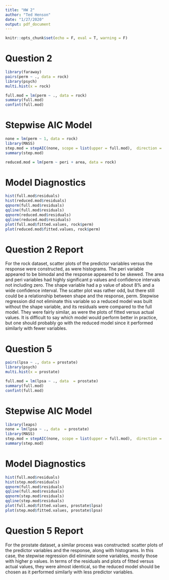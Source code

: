 ```yaml
---
title: "HW 2"
author: "Ted Henson"
date: "1/27/2020"
output: pdf_document
---
```

```r
knitr::opts_chunk$set(echo = F, eval = T, warning = F)
```

# Question 2
```r
library(faraway)
pairs(perm ~ ., data = rock)
library(psych)
multi.hist(x = rock)
```

```r
full.mod = lm(perm ~ ., data = rock)
summary(full.mod)
confint(full.mod)
```

# Stepwise AIC Model
```r
none = lm(perm ~ 1, data = rock)
library(MASS)
step.mod = stepAIC(none, scope = list(upper = full.mod),  direction = 'both')
summary(step.mod)
```

```r
reduced.mod = lm(perm ~ peri + area, data = rock)
```

# Model Diagnostics
```r
hist(full.mod$residuals)
hist(reduced.mod$residuals)
qqnorm(full.mod$residuals)
qqline(full.mod$residuals)
qqnorm(reduced.mod$residuals)
qqline(reduced.mod$residuals)
plot(full.mod$fitted.values, rock$perm)
plot(reduced.mod$fitted.values, rock$perm)

```

# Question 2 Report
  For the rock dataset, scatter plots of the predictor variables versus the response were constructed, as were histograms. The peri variable appeared to be bimodal and the response appeared to be skewed. The area and peri variables had highly significant p values and confidence intervals not including zero. The shape variable had a p value of about 8% and a wide confidence interval. The scatter plot was rather odd, but there still could be a relationship between shape and the response, perm. Stepwise regression did not eliminate this variable so a reduced model was built without the shape variable, and its residuals were compared to the full model. They were fairly similar, as were the plots of fitted versus actual values. It is difficult to say which model would perform better in practice, but one should probably go with the reduced model since it performed similarly with fewer variables.
  
# Question 5
```r
pairs(lpsa ~ ., data = prostate)
library(psych)
multi.hist(x = prostate)
```

```r
full.mod = lm(lpsa ~ ., data  = prostate)
summary(full.mod)
confint(full.mod)
```

# Stepwise AIC Model
```r
library(leaps)
none = lm(lpsa ~ ., data  = prostate)
library(MASS)
step.mod = stepAIC(none, scope = list(upper = full.mod),  direction = 'both')
summary(step.mod)
```

# Model Diagnostics
```r
hist(full.mod$residuals)
hist(step.mod$residuals)
qqnorm(full.mod$residuals)
qqline(full.mod$residuals)
qqnorm(step.mod$residuals)
qqline(step.mod$residuals)
plot(full.mod$fitted.values, prostate$lpsa)
plot(step.mod$fitted.values, prostate$lpsa)
```

# Question 5 Report
  For the prostate dataset, a similar process was constructed: scatter plots of the predictor variables and the response, along with histograms. In this case, the stepwise regression did eliminate some variables, mostly those with higher p values. In terms of the residuals and plots of fitted versus actual values, they were almost identical, so the reduced model should be chosen as it performed similarly with less predictor variables.
  
